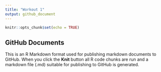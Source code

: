 ```yaml
---
title: "Workout 1"
output: github_document
---
```


```r
knitr::opts_chunk$set(echo = TRUE)
```

## GitHub Documents

This is an R Markdown format used for publishing markdown documents to GitHub. When you click the **Knit** button all R code chunks are run and a markdown file (.md) suitable for publishing to GitHub is generated.



